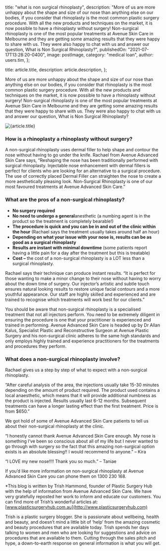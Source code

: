 
  title: "what is non surgical rhinoplasty",
  description:
    "More of us are more unhappy about the shape and size of our nose than anything else on our bodies, if you consider that rhinoplasty is the most common plastic surgery procedure. With all the new products and techniques on the market, it is now possible to have a rhinoplasty without surgery! Non-surgical rhinoplasty is one of the most popular treatments at Avenue Skin Care in Melbourne and they are getting some amazing results that they were happy to share with us. They were also happy to chat with us and answer our question, What is Non Surgical Rhinoplasty?",
  publishedOn: "2021-07-17T13:28:20-0400",
  image: postImage,
  category: "medical loan",
  author: users.tim,
};

  title: article.title,
  description: article.description,
};


More of us are more unhappy about the shape and size of our nose than anything else on our bodies, if you consider that rhinoplasty is the most common plastic surgery procedure. With all the new products and techniques on the market, it is now possible to have a rhinoplasty without surgery! Non-surgical rhinoplasty is one of the most popular treatments at Avenue Skin Care in Melbourne and they are getting some amazing results that they were happy to share with us. They were also happy to chat with us and answer our question, What is Non Surgical Rhinoplasty?

<Image src={postImage} alt={article.title} />

### How is a rhinoplasty a rhinoplasty without surgery?

A non-surgical rhinoplasty uses dermal filler to help shape and contour the nose without having to go under the knife. Rachael from Avenue Advanced Skin Care says, “Reshaping the nose has been traditionally performed with surgical rhinoplasty. Injectable nose enhancement with dermal fillers is perfect for clients who are looking for an alternative to a surgical procedure. The use of correctly placed Dermal Filler can straighten the nose to create a more aesthetically pleasing look. Non-Surgical Rhinoplasty is one of our most favoured treatments at Avenue Advanced Skin Care.”

### What are the pros of a non-surgical rhinoplasty?

- **No surgery required**
- **No need to undergo a general**anesthetic (a numbing agent is in the product so the treatment is completely bearable!)
- **The procedure is quick and you can be in and out of the clinic within the hour** (Rachael says the treatment usually takes around half an hour)
- **Depending on what your issue with your nose is, results can be as good as a surgical rhinoplasty**
- **Results are instant with minimal downtime** (some patients report having a little pain for a day after the treatment but this is treatable)
- **Cost –** the cost of a non-surgical rhinoplasty is a LOT less than a surgical rhinoplasty.

Rachael says their technique can produce instant results. “It is perfect for those wanting to make a minor change to their nose without having to worry about the down time of surgery. Our injector’s artistic and subtle touch ensures natural looking results to restore unique facial contours and a more youthful appearance. Our staff are highly skilled and experienced and are trained to recognise which treatments will work best for our clients.”

You should be aware that non-surgical rhinoplasty is a specialised treatment that not all injectors perform. You need to be extremely diligent in ensuring the procedure is one that your practitioner is experienced and trained in performing. Avenue Advanced Skin Care is headed up by Dr Allan Kalus, Specialist Plastic and Reconstructive Surgeon at Avenue Plastic Surgery and his non-surgical clinic adheres to the same high standards and only employs highly trained and experience practitioners for the treatments and procedures they perform.

### What does a non-surgical rhinoplasty involve?

Rachael gives us a step by step of what to expect with a non-surgical rhinoplasty.

“After careful analysis of the area, the injections usually take 15-30 minutes depending on the amount of product required. The product used contains a local anaesthetic, which means that it will provide additional numbness as the product is injected. Results usually last 6-12 months. Subsequent treatments can have a longer lasting effect than the first treatment. Price is from $650.”

We got hold of some of Avenue Advanced Skin Care patients to tell us about their non-surgical rhinoplasty at the clinic.

“I honestly cannot thank Avenue Advanced Skin Care enough. My nose is something I’ve been so conscious about all of my life but I never wanted to go through with surgery so the fact that this amazing non-surgical option exists is an absolute blessing!! I would recommend to anyone.” – Kira

“I LOVE my new nose!!!! Thank you so much.” – Taniae

If you’d like more information on non-surgical rhinoplasty at Avenue Advanced Skin Care you can phone them on 1300 230 168.

\*This blog is written by Trish Hammond, founder of Plastic Surgery Hub with the help of information from Avenue Advanced Skin Care. We have very gratefully reposted her work to inform and educate our customers. You can find more of Trish’s wonderful articles at: [www.plasticsurgeryhub.com.au](http://www.plasticsurgeryhub.com)

Trish is a plastic surgery blogger. She is passionate about wellbeing, health and beauty, and doesn’t mind a little bit of ‘help’ from the amazing cosmetic and beauty procedures that are available today. Trish spends her days talking to women and men who are looking for suggestions and advice on procedures that are available to them. Cutting through the sales pitch and hype, a down-to-earth response on general information is what you will get.
